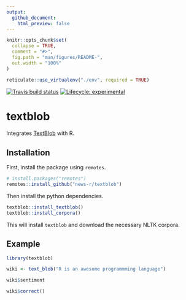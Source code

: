 ```yaml
---
output: 
  github_document:
    html_preview: false
---
```


<!-- README.md is generated from README.Rmd. Please edit that file -->

```r
knitr::opts_chunk$set(
  collapse = TRUE,
  comment = "#>",
  fig.path = "man/figures/README-",
  out.width = "100%"
)

reticulate::use_virtualenv("./env", required = TRUE)
```
<!-- badges: start -->
[![Travis build status](https://travis-ci.org/news-r/textblob.svg?branch=master)](https://travis-ci.org/news-r/textblob)
[![Lifecycle: experimental](https://img.shields.io/badge/lifecycle-experimental-orange.svg)](https://www.tidyverse.org/lifecycle/#experimental)
<!-- badges: end -->

# textblob

Integrates [TextBlob](https://textblob.readthedocs.io) with R.

## Installation

First, install the package using `remotes`.

``` r
# install.packages("remotes")
remotes::install_github("news-r/textblob")
```

Then install the python dependencies.

```r
textblob::install_textblob()
textblob::install_corpora()
```

This will install `textblob` and download the necessary NLTK corpora.

## Example


```r
library(textblob)

wiki <- text_blob("R is an awesome programmming language") 

wiki$sentiment

wiki$correct()
```
